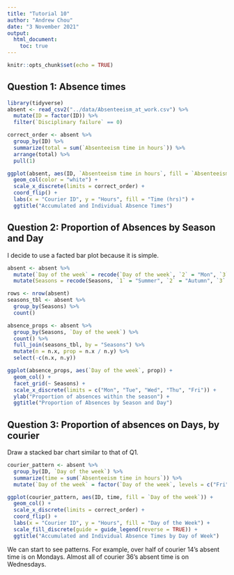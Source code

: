 ---
title: "Tutorial 10"
author: "Andrew Chou"
date: "3 November 2021"
output:
  html_document:
    toc: true
---

```{r setup, include=FALSE}
knitr::opts_chunk$set(echo = TRUE)
```

## Question 1: Absence times
```{r, warning = FALSE, message = FALSE}
library(tidyverse)
absent <- read_csv2("../data/Absenteeism_at_work.csv") %>%
  mutate(ID = factor(ID)) %>%
  filter(`Disciplinary failure` == 0)

correct_order <- absent %>%
  group_by(ID) %>%
  summarize(total = sum(`Absenteeism time in hours`)) %>%
  arrange(total) %>%
  pull(1)

ggplot(absent, aes(ID, `Absenteeism time in hours`, fill = `Absenteeism time in hours`)) +
  geom_col(color = "white") +
  scale_x_discrete(limits = correct_order) +
  coord_flip() +
  labs(x = "Courier ID", y = "Hours", fill = "Time (hrs)") +
  ggtitle("Accumulated and Individual Absence Times")
```

## Question 2: Proportion of Absences by Season and Day
I decide to use a facted bar plot because it is simple.
```{r}
absent <- absent %>%
  mutate(`Day of the week` = recode(`Day of the week`, `2` = "Mon", `3` = "Tue", `4` = "Wed", `5` = "Thu", `6` = "Fri")) %>%
  mutate(Seasons = recode(Seasons, `1` = "Summer", `2` = "Autumn", `3` = "Winter", `4` = "Spring"))

rows <- nrow(absent)
seasons_tbl <- absent %>%
  group_by(Seasons) %>%
  count()

absence_props <- absent %>%
  group_by(Seasons, `Day of the week`) %>%
  count() %>%
  full_join(seasons_tbl, by = "Seasons") %>%
  mutate(n = n.x, prop = n.x / n.y) %>%
  select(-c(n.x, n.y))

ggplot(absence_props, aes(`Day of the week`, prop)) +
  geom_col() +
  facet_grid(~ Seasons) +
  scale_x_discrete(limits = c("Mon", "Tue", "Wed", "Thu", "Fri")) +
  ylab("Proportion of absences within the season") +
  ggtitle("Proportion of Absences by Season and Day")
```

## Question 3: Proportion of absences on Days, by courier
Draw a stacked bar chart similar to that of Q1.
```{r}
courier_pattern <- absent %>%
  group_by(ID, `Day of the week`) %>%
  summarize(time = sum(`Absenteeism time in hours`)) %>%
  mutate(`Day of the week` = factor(`Day of the week`, levels = c("Fri", "Thu", "Wed", "Tue", "Mon")))

ggplot(courier_pattern, aes(ID, time, fill = `Day of the week`)) +
  geom_col() +
  scale_x_discrete(limits = correct_order) +
  coord_flip() +
  labs(x = "Courier ID", y = "Hours", fill = "Day of the Week") +
  scale_fill_discrete(guide = guide_legend(reverse = TRUE)) +
  ggtitle("Accumulated and Individual Absence Times by Day of Week")
```

We can start to see patterns. For example, over half of courier 14's absent time is on Mondays. Almost all of courier 36's absent time is on Wednesdays.